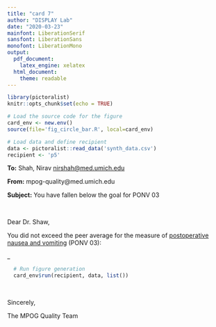```yaml
---
title: "card 7"
author: "DISPLAY Lab"
date: "2020-03-23"
mainfont: LiberationSerif
sansfont: LiberationSans
monofont: LiberationMono
output: 
  pdf_document:
    latex_engine: xelatex
  html_document:
    theme: readable
---
```


```r
library(pictoralist)
knitr::opts_chunk$set(echo = TRUE)

# Load the source code for the figure
card_env <- new.env()
source(file='fig_circle_bar.R', local=card_env)

# Load data and define recipient
data <- pictoralist::read_data('synth_data.csv')
recipient <- 'p5'
```

**To:** Shah, Nirav <nirshah@med.umich.edu>

**From:** mpog-quality@med.umich.edu

**Subject:** You have fallen below the goal for PONV 03

\  
\  

Dear Dr. Shaw,

You did not exceed the peer average for the measure of [postoperative nausea and vomiting](https://mpog.org/files/quality/measures/ponv-03_spec.pdf) (PONV 03):

\_

```r
  # Run figure generation
  card_env$run(recipient, data, list())
```

\  

Sincerely,

The MPOG Quality Team
